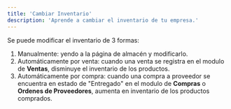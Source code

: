 ```yaml
---
title: 'Cambiar Inventario'
description: 'Aprende a cambiar el inventario de tu empresa.'
---
```

Se puede modificar el inventario de 3 formas:

1. Manualmente: yendo a la página de almacén y modificarlo.
2. Automáticamente por venta: cuando una venta se registra en el modulo de **Ventas**, disminuye el inventario de los productos. 
3. Automáticamente por compra: cuando una compra a proveedor se encuentra en estado de "Entregado" en el modulo de **Compras** o **Ordenes de Proveedores**, aumenta en inventario de los productos comprados.